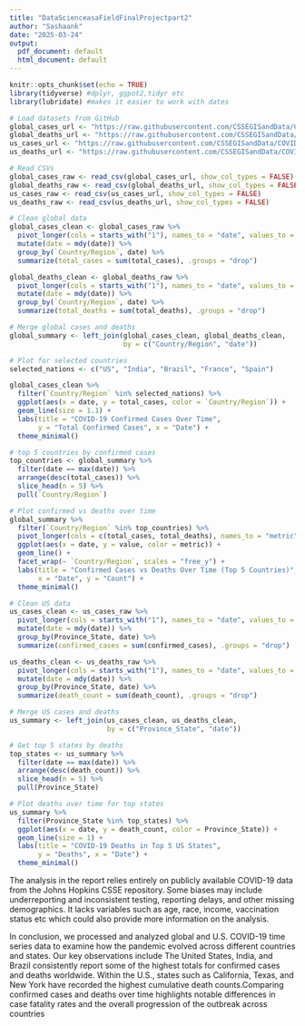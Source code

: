 ---
title: "DataScienceasaFieldFinalProjectpart2"
author: "Sashaank"
date: "2025-03-24"
output:
  pdf_document: default
  html_document: default
---

```{r setup, include=FALSE}
knitr::opts_chunk$set(echo = TRUE)
library(tidyverse) #dplyr, ggpot2,tidyr etc
library(lubridate) #makes it easier to work with dates
```

```{r}
# Load datasets from GitHub
global_cases_url <- "https://raw.githubusercontent.com/CSSEGISandData/COVID-19/master/csse_covid_19_data/csse_covid_19_time_series/time_series_covid19_confirmed_global.csv"
global_deaths_url <- "https://raw.githubusercontent.com/CSSEGISandData/COVID-19/master/csse_covid_19_data/csse_covid_19_time_series/time_series_covid19_deaths_global.csv"
us_cases_url <- "https://raw.githubusercontent.com/CSSEGISandData/COVID-19/master/csse_covid_19_data/csse_covid_19_time_series/time_series_covid19_confirmed_US.csv"
us_deaths_url <- "https://raw.githubusercontent.com/CSSEGISandData/COVID-19/master/csse_covid_19_data/csse_covid_19_time_series/time_series_covid19_deaths_US.csv"

# Read CSVs
global_cases_raw <- read_csv(global_cases_url, show_col_types = FALSE)
global_deaths_raw <- read_csv(global_deaths_url, show_col_types = FALSE)
us_cases_raw <- read_csv(us_cases_url, show_col_types = FALSE)
us_deaths_raw <- read_csv(us_deaths_url, show_col_types = FALSE)

# Clean global data
global_cases_clean <- global_cases_raw %>%
  pivot_longer(cols = starts_with("1"), names_to = "date", values_to = "total_cases") %>%
  mutate(date = mdy(date)) %>%
  group_by(`Country/Region`, date) %>%
  summarize(total_cases = sum(total_cases), .groups = "drop")

global_deaths_clean <- global_deaths_raw %>%
  pivot_longer(cols = starts_with("1"), names_to = "date", values_to = "total_deaths") %>%
  mutate(date = mdy(date)) %>%
  group_by(`Country/Region`, date) %>%
  summarize(total_deaths = sum(total_deaths), .groups = "drop")

# Merge global cases and deaths
global_summary <- left_join(global_cases_clean, global_deaths_clean, 
                            by = c("Country/Region", "date"))

```

```{r}
# Plot for selected countries
selected_nations <- c("US", "India", "Brazil", "France", "Spain")

global_cases_clean %>%
  filter(`Country/Region` %in% selected_nations) %>%
  ggplot(aes(x = date, y = total_cases, color = `Country/Region`)) +
  geom_line(size = 1.1) +
  labs(title = "COVID-19 Confirmed Cases Over Time",
       y = "Total Confirmed Cases", x = "Date") +
  theme_minimal()

```

```{r}
# top 5 countries by confirmed cases
top_countries <- global_summary %>%
  filter(date == max(date)) %>%
  arrange(desc(total_cases)) %>%
  slice_head(n = 5) %>%
  pull(`Country/Region`)

# Plot confirmed vs deaths over time
global_summary %>%
  filter(`Country/Region` %in% top_countries) %>%
  pivot_longer(cols = c(total_cases, total_deaths), names_to = "metric", values_to = "value") %>%
  ggplot(aes(x = date, y = value, color = metric)) +
  geom_line() +
  facet_wrap(~ `Country/Region`, scales = "free_y") +
  labs(title = "Confirmed Cases vs Deaths Over Time (Top 5 Countries)",
       x = "Date", y = "Count") +
  theme_minimal()


```

```{r}

# Clean US data
us_cases_clean <- us_cases_raw %>%
  pivot_longer(cols = starts_with("1"), names_to = "date", values_to = "confirmed_cases") %>%
  mutate(date = mdy(date)) %>%
  group_by(Province_State, date) %>%
  summarize(confirmed_cases = sum(confirmed_cases), .groups = "drop")

us_deaths_clean <- us_deaths_raw %>%
  pivot_longer(cols = starts_with("1"), names_to = "date", values_to = "death_count") %>%
  mutate(date = mdy(date)) %>%
  group_by(Province_State, date) %>%
  summarize(death_count = sum(death_count), .groups = "drop")

# Merge US cases and deaths
us_summary <- left_join(us_cases_clean, us_deaths_clean, 
                        by = c("Province_State", "date"))

# Get top 5 states by deaths
top_states <- us_summary %>%
  filter(date == max(date)) %>%
  arrange(desc(death_count)) %>%
  slice_head(n = 5) %>%
  pull(Province_State)

# Plot deaths over time for top states
us_summary %>%
  filter(Province_State %in% top_states) %>%
  ggplot(aes(x = date, y = death_count, color = Province_State)) +
  geom_line(size = 1) +
  labs(title = "COVID-19 Deaths in Top 5 US States",
       y = "Deaths", x = "Date") +
  theme_minimal()


```


The analysis in the report relies entirely on publicly available COVID-19 data from the Johns Hopkins CSSE repository. Some biases may include underreporting and inconsistent testing, reporting delays, and other missing demographics. It lacks variables such as age, race, income, vaccination status etc which could also provide more information on the analysis. 

In conclusion, we processed and analyzed global and U.S. COVID-19 time series data to examine how the pandemic evolved across different countries and states. Our key observations include The United States, India, and Brazil consistently report some of the highest totals for confirmed cases and deaths worldwide. Within the U.S., states such as California, Texas, and New York have recorded the highest cumulative death counts.Comparing confirmed cases and deaths over time highlights notable differences in case fatality rates and the overall progression of the outbreak across countries

